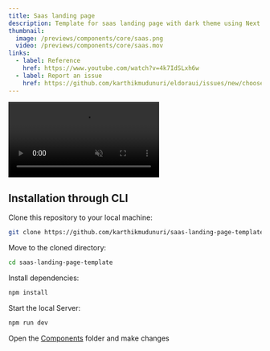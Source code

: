 ```yaml
---
title: Saas landing page 
description: Template for saas landing page with dark theme using Next.js 14
thumbnail:
  image: /previews/components/core/saas.png
  video: /previews/components/core/saas.mov
links:
  - label: Reference
    href: https://www.youtube.com/watch?v=4k7IdSLxh6w
  - label: Report an issue
    href: https://github.com/karthikmudunuri/eldoraui/issues/new/choose
---
```


<div className="flex max-w-[800px] flex-col gap-4">
  <video
    autoPlay
    loop
    muted
    src="/previews/components/core/saas.mov"
    className="w-full rounded-xl border shadow-2xl"
  />
  <div className="flex w-full flex-col gap-2 sm:flex-row">
     <Linkpreview  href="https://saas-landing-page-template-eldoraui.vercel.app/">
      Live Preview{" "}
    </Linkpreview>
    <Repodownload  href="https://github.com/karthikmudunuri/saas-landing-page-template">
      Download Here {" "}
    </Repodownload>
  </div>
</div>

## Installation through CLI

<Steps>
  <Step>Clone this repository to your local machine:</Step>

```bash
git clone https://github.com/karthikmudunuri/saas-landing-page-template.git
```

  <Step>Move to the cloned directory:</Step>
 
 ```bash
 cd saas-landing-page-template
 ```

  <Step>Install dependencies:</Step>
  ```bash
  npm install
  ```
  
  
  <Step>Start the local Server:</Step>
  ```bash
  npm run dev
  ```

  <Step>Open the [Components](https://github.com/karthikmudunuri/saas-landing-page-template/tree/main/src/components) folder and make changes</Step>



</Steps>
